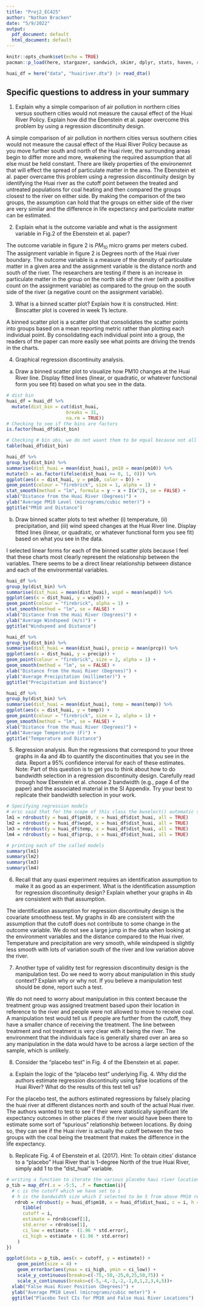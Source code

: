 ```yaml
---
title: "Proj2_EC425"
author: "Nathan Bracken"
date: "5/9/2022"
output:
  pdf_document: default
  html_document: default
---
```


```r
knitr::opts_chunk$set(echo = TRUE)
pacman::p_load(here, stargazer, sandwich, skimr, dplyr, stats, haven, rdrobust, ggplot2, purrr)
```

```r
huai_df = here("data", "huairiver.dta") |> read_dta()
```

## Specific questions to address in your summary

1. Explain why a simple comparison of air pollution in northern cities versus southern cities would not measure the causal effect of the Huai River Policy. Explain how did the Ebenstein et al. paper overcome this problem by using a regression discontinuity design. 

A simple comparison of air pollution in northern cities versus southern cities would not measure the causal effect of the Huai River Policy because as you move further south and north of the Huai river, the surrounding areas begin to differ more and more, weakening the required assumption that all else must be held constant. There are likely properties of the environemnt that will effect the spread of particulate matter in the area. The Ebenstein et al. paper overcame this problem using a regression discontinuity design by identifying the Huai river as the cutoff point between the treated and untreated populations for coal heating and then compared the groups closest to the river on either side. By making the comparison of the two groups, the assumption can hold that the groups on either side of the river are very similar and the difference in life expectancy and particulate matter can be estimated.

2. Explain what is the outcome variable and what is the assignment variable in Fig.2 of the Ebenstein et al. paper?  

The outcome variable in figure 2 is $PM_{10}$ micro grams per meters cubed. The assignment variable in figure 2 is Degrees north of the Huai river boundary. The outcome variable is a measure of the density of particulate matter in a given area and the assignment variable is the distance north and south of the river. The researchers are testing if there is an increase in particulate matter in the group on the north side of the river (with a positive count on the assignment variable) as compared to the group on the south side of the river (a negative count on the assignment variable).

3. What is a binned scatter plot? Explain how it is constructed. Hint: Binscatter plot is covered in week 1’s lecture.  

A binned scatter plot is a scatter plot that consolidates the scatter points into groups based on a mean reporting metric rather than plotting each individual point. By consolidating each individual point into a group, the readers of the paper can more easily see what points are driving the trends in the charts.

4. Graphical regression discontinuity analysis.
a. Draw a binned scatter plot to visualize how PM10 changes at the Huai River line. Display fitted lines (linear, or quadratic, or whatever functional form you see fit) based on what you see in the data.  

```r
# dist bin 
huai_df = huai_df %>% 
  mutate(dist_bin = cut(dist_huai,
                      breaks = 31,
                      na.rm = TRUE))
# Checking to see if the bins are factors
is.factor(huai_df$dist_bin)

# Checking # bin obs, we do not waant them to be equal because not all of the locations are same
table(huai_df$dist_bin)
```

```r
huai_df %>% 
group_by(dist_bin) %>% 
summarise(dist_huai = mean(dist_huai), pm10 = mean(pm10)) %>% 
mutate(D = as.factor(ifelse(dist_huai >= 0, 1, 0))) %>% 
ggplot(aes(x = dist_huai, y = pm10, color = D)) +
geom_point(colour = "firebrick", size = 1, alpha = 1) +
stat_smooth(method = "lm", formula = y ~ x + I(x^2), se = FALSE) +
xlab("Distance from the Huai River (Degrees)") +
ylab("Average PM10 Level (micrograms/cubic meter)") +
ggtitle("PM10 and Distance")  
```

b. Draw binned scatter plots to test whether (i) temperature, (ii) precipitation, and (iii) wind speed changes at the Huai River line. Display fitted lines (linear, or quadratic, or whatever functional form you see fit) based on what you see in the data.  

I selected linear forms for each of the binned scatter plots because I feel that these charts most clearly represent the relationship between the variables. There seems to be a direct linear relationship between distance and each of the environmental variables.

```r
huai_df %>% 
group_by(dist_bin) %>% 
summarise(dist_huai = mean(dist_huai), wspd = mean(wspd)) %>% 
ggplot(aes(x = dist_huai, y = wspd)) +
geom_point(colour = "firebrick", alpha = 1) +
stat_smooth(method = "lm", se = FALSE) +
xlab("Distance from the Huai River (Degrees)") +
ylab("Average Windspeed (m/s)") +
ggtitle("Windspeed and Distance")  
```

```r
huai_df %>% 
group_by(dist_bin) %>% 
summarise(dist_huai = mean(dist_huai), precip = mean(prcp)) %>% 
ggplot(aes(x = dist_huai, y = precip)) +
geom_point(colour = "firebrick", size = 2, alpha = 1) +
geom_smooth(method = "lm", se = FALSE) +
xlab("Distance from the Huai River (Degrees)") +
ylab("Average Precipitation (millimeter)") +
ggtitle("Precipitation and Distance")  
```

```r
huai_df %>% 
group_by(dist_bin) %>% 
summarise(dist_huai = mean(dist_huai), temp = mean(temp)) %>% 
ggplot(aes(x = dist_huai, y = temp)) +
geom_point(colour = "firebrick", size = 2, alpha = 1) +
geom_smooth(method = "lm", se = FALSE) + 
xlab("Distance from the Huai River (Degrees)") +
ylab("Average Temperature (F)") +
ggtitle("Temperature and Distance")  
```

5. Regression analysis. Run the regressions that correspond to your three graphs in 4a and 4b to quantify the discontinuities that you see in the data. Report a 95% confidence interval for each of these estimates.  
Note: Part of this question is to get you to think about how to do bandwidth selection in a regression discontinuity design. Carefully read through how Ebenstein et al. choose 2 bandwidth (e.g., page 4 of the paper) and the associated material in the SI Appendix. Try your best to replicate their bandwidth selection in your work.  

```r
# Specifying regression models
# eric said that for the scope of this class the bwselect() automatic selection is appropriate
lm1 = rdrobust(y = huai_df$pm10, x = huai_df$dist_huai, all = TRUE)
lm2 = rdrobust(y = huai_df$wspd, x = huai_df$dist_huai, all = TRUE)
lm3 = rdrobust(y = huai_df$temp, x = huai_df$dist_huai, all = TRUE)
lm4 = rdrobust(y = huai_df$prcp, x = huai_df$dist_huai, all = TRUE)

# printing each of the called models
summary(lm1)
summary(lm2)
summary(lm3)
summary(lm4)
```

6. Recall that any quasi experiment requires an identification assumption to make it as good as an experiment. What is the identification assumption for regression discontinuity design? Explain whether your graphs in 4b are consistent with that assumption.  

The identification assumption for regression discontinuity design is the covariate smoothness test. My graphs in 4b are consistent with the assumption that the cutoff does not contribute to some change in the outcome variable. We do not see a large jump in the data when looking at the environment variables and the distance compared to the Huai river. Temperature and precipitation are very smooth, while windspeed is slightly less smooth with lots of variation south of the river and low variation above the river.

7. Another type of validity test for regression discontinuity design is the manipulation test. Do we need to worry about manipulation in this study context? Explain why or why not. If you believe a manipulation test should be done, report such a test.  

We do not need to worry about manipulation in this context because the treatment group was assigned treatment based upon their location in reference to the river and people were not allowed to move to receive coal. A manipulation test would tell us if people are further from the cutoff, they have a smaller chance of receiving the treatment. The line between treatment and not treatment is very clear with it being the river. The environment that the individuals face is generally shared over an area so any manipulation in the data would have to be across a large section of the sample, which is unlikely.

8. Consider the “placebo test” in Fig. 4 of the Ebenstein et al. paper.
a. Explain the logic of the “placebo test” underlying Fig. 4. Why did the authors estimate regression discontinuity using false locations of the Huai River? What do the results of this test tell us? 

For the placebo test, the authors estimated regressions by falsely placing the huai river at different distances north and south of the actual Huai river. The authors wanted to test to see if their were statistically significant life expectancy outcomes in other places if the river would have been there to estimate some sort of "spurious" relationship between locations. By doing so, they can see if the Huai river is actually the cutoff between the two groups with the coal being the treatment that makes the difference in the life expectancy.

b. Replicate Fig. 4 of Ebenstein et al. (2017). Hint: To obtain cities’ distance to a “placebo” Huai River that is 1-degree North of the true Huai River, simply add 1 to the “dist_huai” variable.

```r
# writing a function to iterate the various placebo haui river locations
p_tib = map_dfr(.x = -5:5, .f = function(i){
  # c is the cutoff which we have set to i
  # h is the bandwidth size which I selected to be 5 from above PM10 regression
   rdrob = rdrobust(y = huai_df$pm10, x = huai_df$dist_huai, c = i, h = 5)
      tibble(
      cutoff = i, 
      estimate = rdrob$coef[1],
      std.error = rdrob$se[1],
      ci_low = estimate - (1.96 * std.error),
      ci_high = estimate + (1.96 * std.error)
    )
})
```

```r
ggplot(data = p_tib, aes(x = cutoff, y = estimate)) +
    geom_point(size = 4) +
    geom_errorbar(aes(ymax = ci_high, ymin = ci_low)) +
    scale_y_continuous(breaks=c(-75,-50,-25,0,25,50,75)) +
    scale_x_continuous(breaks=c(-5,-4,-3,-2,-1,0,1,2,3,4,5))+
  xlab("False Huai River Position (Degrees)") +
  ylab("Average PM10 Level (micrograms/cubic meter)") +
  ggtitle("Placebo Test CIs for PM10 and False Huai River Locations")  
```

